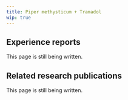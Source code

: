 ---
title: Piper methysticum + Tramadol
wip: true
---

## Experience reports

This page is still being written.

## Related research publications

This page is still being written.


